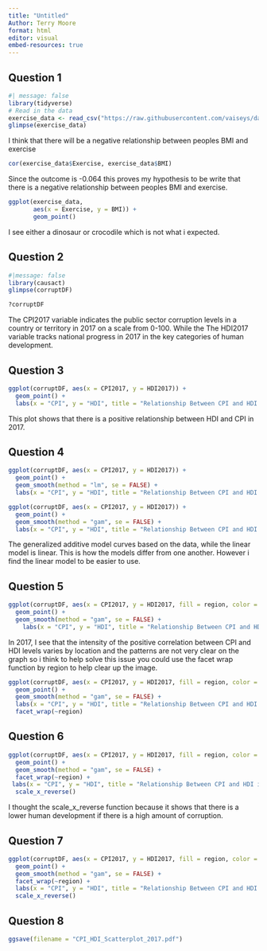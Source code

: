 ```yaml
---
title: "Untitled"
Author: Terry Moore
format: html
editor: visual
embed-resources: true
---
```


## Question 1

```r
#| message: false
library(tidyverse)
# Read in the data 
exercise_data <- read_csv("https://raw.githubusercontent.com/vaiseys/dav-course/main/Data/visualize_data.csv")
glimpse(exercise_data)
```

I think that there will be a negative relationship between peoples BMI and exercise

```r
cor(exercise_data$Exercise, exercise_data$BMI)
```

Since the outcome is -0.064 this proves my hypothesis to be write that there is a negative relationship between peoples BMI and exercise.

```r
ggplot(exercise_data, 
       aes(x = Exercise, y = BMI)) +
       geom_point() 
```

I see either a dinosaur or crocodile which is not what i expected.

## Question 2

```r
#|message: false
library(causact)
glimpse(corruptDF)
```

```r
?corruptDF
```

The CPI2017 variable indicates the public sector corruption levels in a country or territory in 2017 on a scale from 0-100. While the The HDI2017 variable tracks national progress in 2017 in the key categories of human development.

## Question 3

```r
ggplot(corruptDF, aes(x = CPI2017, y = HDI2017)) +
  geom_point() +
  labs(x = "CPI", y = "HDI", title = "Relationship Between CPI and HDI in 2017")

```

This plot shows that there is a positive relationship between HDI and CPI in 2017.

## Question 4

```r
ggplot(corruptDF, aes(x = CPI2017, y = HDI2017)) +
  geom_point() +
  geom_smooth(method = "lm", se = FALSE) +
  labs(x = "CPI", y = "HDI", title = "Relationship Between CPI and HDI in 2017", subtitle = "Data Points are Associated with Countries", caption = "Sources: Transparency International and United Nations Development Programme")
```

```r
ggplot(corruptDF, aes(x = CPI2017, y = HDI2017)) +
  geom_point() +
  geom_smooth(method = "gam", se = FALSE) +
  labs(x = "CPI", y = "HDI", title = "Relationship Between CPI and HDI in 2017", subtitle = "Data Points are Associated with Countries", caption = "Sources: Transparency International and United Nations Development Programme")
```

The generalized additive model curves based on the data, while the linear model is linear. This is how the models differ from one another. However i find the linear model to be easier to use.

## Question 5

```r
ggplot(corruptDF, aes(x = CPI2017, y = HDI2017, fill = region, color = region)) +
  geom_point() +
  geom_smooth(method = "gam", se = FALSE) +
    labs(x = "CPI", y = "HDI", title = "Relationship Between CPI and HDI in 2017", subtitle = "Data Points are Associated with Countries", caption = "Sources: Transparency International and United Nations Development Programme")
```

In 2017, I see that the intensity of the positive correlation between CPI and HDI levels varies by location and the patterns are not very clear on the graph so i think to help solve this issue you could use the facet wrap function by region to help clear up the image.

```r
ggplot(corruptDF, aes(x = CPI2017, y = HDI2017, fill = region, color = region)) +
  geom_point() +
  geom_smooth(method = "gam", se = FALSE) +
  labs(x = "CPI", y = "HDI", title = "Relationship Between CPI and HDI in 2017 by Region", subtitle = "Data Points are Associated with Countries", caption = "Sources: Transparency International and United Nations Development Programme") +
  facet_wrap(~region)
```

## Question 6

```r
ggplot(corruptDF, aes(x = CPI2017, y = HDI2017, fill = region, color = region)) +
  geom_point() +
  geom_smooth(method = "gam", se = FALSE) +
  facet_wrap(~region) +
 labs(x = "CPI", y = "HDI", title = "Relationship Between CPI and HDI in 2017 by Region", subtitle = "Data Points are Associated with Countries", caption = "Sources: Transparency International and United Nations Development Programme") +
  scale_x_reverse()
```

I thought the scale_x_reverse function because it shows that there is a lower human development if there is a high amount of corruption.

## Question 7

```r
ggplot(corruptDF, aes(x = CPI2017, y = HDI2017, fill = region, color = region)) +
  geom_point() +
  geom_smooth(method = "gam", se = FALSE) +
  facet_wrap(~region) +
  labs(x = "CPI", y = "HDI", title = "Relationship Between CPI and HDI in 2017 by Region", subtitle = "Data Points are Associated with Countries", caption = "Sources: Transparency International and United Nations Development Programme") +
  scale_x_reverse()
```

## Question 8

```r
ggsave(filename = "CPI_HDI_Scatterplot_2017.pdf")

```
